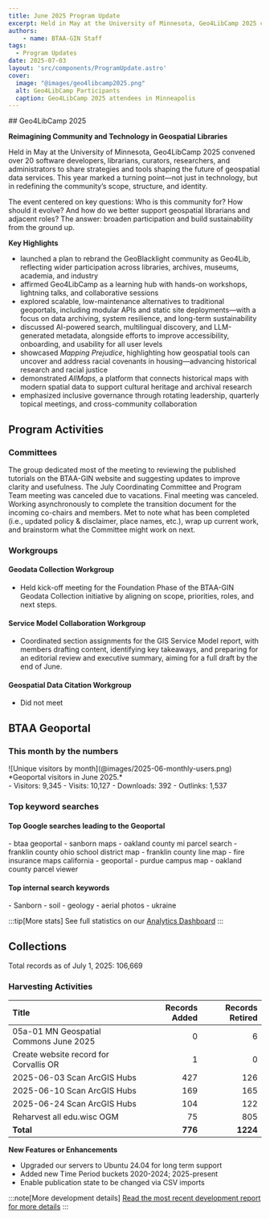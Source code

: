 ```yaml
---
title: June 2025 Program Update
excerpt: Held in May at the University of Minnesota, Geo4LibCamp 2025 convened over 20 software developers, librarians, curators, researchers, and administrators to share strategies and tools shaping the future of geospatial data services. This year marked a turning point—not just in technology, but in redefining the community’s scope, structure, and identity.
authors:
    - name: BTAA-GIN Staff
tags:
  - Program Updates
date: 2025-07-03
layout: 'src/components/ProgramUpdate.astro'
cover:
  image: "@images/geo4libcamp2025.png"
  alt: Geo4LibCamp Participants
  caption: Geo4LibCamp 2025 attendees in Minneapolis
---
```



<div class="monthly-highlight">
## Geo4LibCamp 2025

**Reimagining Community and Technology in Geospatial Libraries**

Held in May at the University of Minnesota, Geo4LibCamp 2025 convened over 20 software developers, librarians, curators, researchers, and administrators to share strategies and tools shaping the future of geospatial data services. This year marked a turning point—not just in technology, but in redefining the community’s scope, structure, and identity.

 The event centered on key questions: Who is this community for? How should it evolve? And how do we better support geospatial librarians and adjacent roles? The answer: broaden participation and build sustainability from the ground up.

**Key Highlights**

- launched a plan to rebrand the GeoBlacklight community as Geo4Lib, reflecting wider participation across libraries, archives, museums, academia, and industry
- affirmed Geo4LibCamp as a learning hub with hands-on workshops, lightning talks, and collaborative sessions
- explored scalable, low-maintenance alternatives to traditional geoportals, including modular APIs and static site deployments—with a focus on data archiving, system resilience, and long-term sustainability
- discussed AI-powered search, multilingual discovery, and LLM-generated metadata, alongside efforts to improve accessibility, onboarding, and usability for all user levels
- showcased <em>Mapping Prejudice</em>, highlighting how geospatial tools can uncover and address racial covenants in housing—advancing historical research and racial justice
- demonstrated <em>AllMaps</em>, a platform that connects historical maps with modern spatial data to support cultural heritage and archival research
- emphasized inclusive governance through rotating leadership, quarterly topical meetings, and cross-community collaboration
</div>

## Program Activities

### Committees

<CardGrid>
  <Card title="Community Engagement">
	The group dedicated most of the meeting to reviewing the published tutorials on the BTAA-GIN website and suggesting updates to improve clarity and usefulness.
  </Card>

  <Card title="Coordination">
  	The July Coordinating Committee and Program Team meeting was canceled due to vacations.
  </Card>

  <Card title="Knowledge">
	Final meeting was canceled. Working asynchronously to complete the transition document for the incoming co-chairs and members.
  </Card>

  <Card title="TECHnology">
    Met to note what has been completed (i.e., updated policy & disclaimer, place names, etc.), wrap up current work, and brainstorm what the Committee might work on next.
  </Card>
</CardGrid>

### Workgroups

<Card>

#### Geodata Collection Workgroup

* Held kick-off meeting for the Foundation Phase of the BTAA-GIN Geodata Collection initiative by aligning on scope, priorities, roles, and next steps.

#### Service Model Collaboration Workgroup

* Coordinated section assignments for the GIS Service Model report, with members drafting content, identifying key takeaways, and preparing for an editorial review and executive summary, aiming for a full draft by the end of June.

#### Geospatial Data Citation Workgroup

* Did not meet

</Card>

## BTAA Geoportal

### This month by the numbers

<TwoThirdsLayout>
  <div slot="left">
  ![Unique visitors by month](@images/2025-06-monthly-users.png)
  *Geoportal visitors in June 2025.*
  </div>

  <div slot="right">
  <div class="compact-list">
	- Visitors: 9,345
	- Visits: 10,127
	- Downloads: 392
	- Outlinks: 1,537
  </div>
  </div>
</TwoThirdsLayout>

### Top keyword searches

#### Top Google searches leading to the Geoportal
<ChipList class="not-content">
- btaa geoportal
- sanborn maps
- oakland county mi parcel search
- franklin county ohio school district map
- franklin county line map
- fire insurance maps california
- geoportal
- purdue campus map
- oakland county parcel viewer
</ChipList>

#### Top internal search keywords
<ChipList class="not-content">
- Sanborn
- soil
- geology
- aerial photos
- ukraine
</ChipList>


:::tip[More stats]
See full statistics on our [Analytics Dashboard](https://tableau.umn.edu/t/UL/views/BTAAGeoportalusageMatomo/Monthlycharts?%3Aembed=y&%3AisGuestRedirectFromVizportal=y)
:::

## Collections

<p class="records-total">Total records as of July 1, 2025: 106,669</p>

### Harvesting Activities

| Title | Records Added | Records Retired |
|:--|--:|--:|
| 05a-01 MN Geospatial Commons June 2025 | 0 | 6 |
| Create website record for Corvallis OR | 1 | 0 |
| 2025-06-03 Scan ArcGIS Hubs | 427 | 126 |
| 2025-06-10 Scan ArcGIS Hubs | 169 | 165 |
| 2025-06-24 Scan ArcGIS Hubs | 104 | 122 |
| Reharvest all edu.wisc OGM | 75 | 805 |
| **Total** | **776** | **1224** |

**New Features or Enhancements**

* Upgraded our servers to Ubuntu 24.04 for long term support
* Added new Time Period buckets 2020-2024; 2025-present
* Enable publication state to be changed via CSV imports

:::note[More development details]
[Read the most recent development report for more details](https://docs.google.com/document/d/19sSRPXlRzI-dF-fMAbF44S1NBFgVYX23F-gS6-Ikuqc/edit?usp=sharing)
:::
